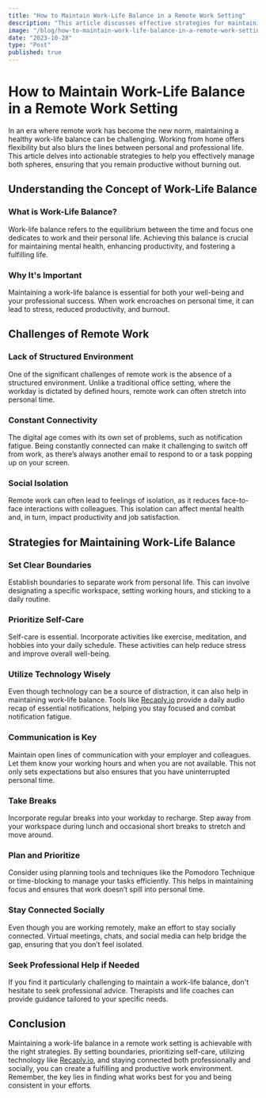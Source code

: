 ```yaml
---
title: "How to Maintain Work-Life Balance in a Remote Work Setting"
description: "This article discusses effective strategies for maintaining work-life balance in a remote work setting. Topics include the importance of work-life balance, challenges such as lack of structured environment, constant connectivity, and social isolation, and actionable strategies like setting clear boundaries, prioritizing self-care, and utilizing technology wisely. Tools like [Recaply.io](https://Recaply.io) can help stay focused and combat notification fatigue. The article also emphasizes the importance of communication, taking breaks, planning, and staying socially connected. It concludes by encouraging readers to seek professional help if needed and consistently apply these strategies for a balanced and fulfilling life."
image: "/blog/how-to-maintain-work-life-balance-in-a-remote-work-setting.jpeg"
date: "2023-10-28"
type: "Post"
published: true
---
```


# How to Maintain Work-Life Balance in a Remote Work Setting

In an era where remote work has become the new norm, maintaining a healthy work-life balance can be challenging. Working from home offers flexibility but also blurs the lines between personal and professional life. This article delves into actionable strategies to help you effectively manage both spheres, ensuring that you remain productive without burning out.

## Understanding the Concept of Work-Life Balance

### What is Work-Life Balance?
Work-life balance refers to the equilibrium between the time and focus one dedicates to work and their personal life. Achieving this balance is crucial for maintaining mental health, enhancing productivity, and fostering a fulfilling life.

### Why It's Important
Maintaining a work-life balance is essential for both your well-being and your professional success. When work encroaches on personal time, it can lead to stress, reduced productivity, and burnout.

## Challenges of Remote Work

### Lack of Structured Environment
One of the significant challenges of remote work is the absence of a structured environment. Unlike a traditional office setting, where the workday is dictated by defined hours, remote work can often stretch into personal time.

### Constant Connectivity
The digital age comes with its own set of problems, such as notification fatigue. Being constantly connected can make it challenging to switch off from work, as there’s always another email to respond to or a task popping up on your screen.

### Social Isolation
Remote work can often lead to feelings of isolation, as it reduces face-to-face interactions with colleagues. This isolation can affect mental health and, in turn, impact productivity and job satisfaction.

## Strategies for Maintaining Work-Life Balance

### Set Clear Boundaries
Establish boundaries to separate work from personal life. This can involve designating a specific workspace, setting working hours, and sticking to a daily routine.

### Prioritize Self-Care
Self-care is essential. Incorporate activities like exercise, meditation, and hobbies into your daily schedule. These activities can help reduce stress and improve overall well-being.

### Utilize Technology Wisely
Even though technology can be a source of distraction, it can also help in maintaining work-life balance. Tools like [Recaply.io](https://Recaply.io) provide a daily audio recap of essential notifications, helping you stay focused and combat notification fatigue.

### Communication is Key
Maintain open lines of communication with your employer and colleagues. Let them know your working hours and when you are not available. This not only sets expectations but also ensures that you have uninterrupted personal time.

### Take Breaks
Incorporate regular breaks into your workday to recharge. Step away from your workspace during lunch and occasional short breaks to stretch and move around.

### Plan and Prioritize
Consider using planning tools and techniques like the Pomodoro Technique or time-blocking to manage your tasks efficiently. This helps in maintaining focus and ensures that work doesn’t spill into personal time.

### Stay Connected Socially
Even though you are working remotely, make an effort to stay socially connected. Virtual meetings, chats, and social media can help bridge the gap, ensuring that you don’t feel isolated.

### Seek Professional Help if Needed
If you find it particularly challenging to maintain a work-life balance, don't hesitate to seek professional advice. Therapists and life coaches can provide guidance tailored to your specific needs.

## Conclusion
Maintaining a work-life balance in a remote work setting is achievable with the right strategies. By setting boundaries, prioritizing self-care, utilizing technology like [Recaply.io](https://Recaply.io), and staying connected both professionally and socially, you can create a fulfilling and productive work environment. Remember, the key lies in finding what works best for you and being consistent in your efforts.

